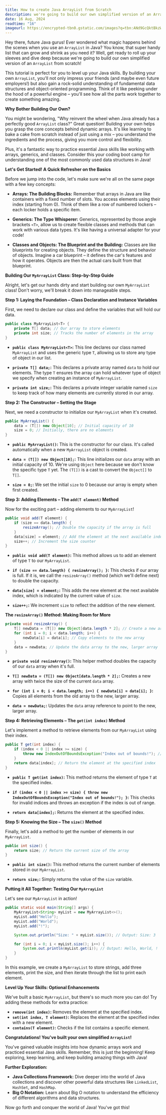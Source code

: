 ```yaml
---
title: How to create Java ArrayList from Scratch
description: we're going to build our own simplified version of an ArrayList from scratch!
date: 16 Aug, 2024
readtime: "16"
imageurl: https://encrypted-tbn0.gstatic.com/images?q=tbn:ANd9GcQktBkzWwd96W3ittXsEFxWkY4M8axtu1rlHA&s
---
```


Hey there, future Java gurus! Ever wondered what magic happens behind the scenes when you use an `ArrayList` in Java?  You know, that super handy list that can grow and shrink as you need it? Well, get ready to roll up your sleeves and dive deep because we're going to build our own simplified version of an `ArrayList` from scratch!

This tutorial is perfect for you to level up your Java skills. By building your own `ArrayList`, you'll not only impress your friends (and maybe even future employers!) but also gain a rock-solid understanding of fundamental data structures and object-oriented programming.  Think of it like peeking under the hood of a powerful engine – you'll see how all the parts work together to create something amazing.

**Why Bother Building Our Own?**

You might be wondering, "Why reinvent the wheel when Java already has a perfectly good `ArrayList` class?"  Great question! Building your own helps you grasp the core concepts behind dynamic arrays. It's like learning to bake a cake from scratch instead of just using a mix – you understand the ingredients and the process, giving you more control and flexibility.

Plus, it's a fantastic way to practice essential Java skills like working with arrays, generics, and classes.  Consider this your coding boot camp for understanding one of the most commonly used data structures in Java!

**Let's Get Started! A Quick Refresher on the Basics**

Before we jump into the code, let's make sure we're all on the same page with a few key concepts:

* **Arrays: The Building Blocks:**  Remember that arrays in Java are like containers with a fixed number of slots.  You access elements using their index (starting from 0). Think of them like a row of numbered lockers – each locker holds a specific item.

* **Generics: The Type Whisperer:**  Generics, represented by those angle brackets `<T>`, allow us to create flexible classes and methods that can work with various data types. It's like having a universal adapter for your code!

* **Classes and Objects: The Blueprint and the Building:**  Classes are like blueprints for creating objects.  They define the structure and behavior of objects. Imagine a car blueprint – it defines the car's features and how it operates. Objects are then the actual cars built from that blueprint.

**Building Our `MyArrayList` Class: Step-by-Step Guide**

Alright, let's get our hands dirty and start building our own `MyArrayList` class!  Don't worry, we'll break it down into manageable steps.

**Step 1: Laying the Foundation – Class Declaration and Instance Variables**

First, we need to declare our class and define the variables that will hold our data.

```java
public class MyArrayList<T> {
    private T[] data; // Our array to store elements
    private int size; // Tracks the number of elements in the array
}
```

* **`public class MyArrayList<T>`:** This line declares our class named `MyArrayList` and uses the generic type `T`, allowing us to store any type of object in our list.

* **`private T[] data;`:** This declares a private array named `data` to hold our elements. The type `T` ensures the array can hold whatever type of object we specify when creating an instance of `MyArrayList`.

* **`private int size;`:** This declares a private integer variable named `size` to keep track of how many elements are currently stored in our array.

**Step 2: The Constructor – Setting the Stage**

Next, we need a constructor to initialize our `MyArrayList` when it's created.

```java
public MyArrayList() {
    data = (T[]) new Object[10]; // Initial capacity of 10
    size = 0; // Initially, there are no elements
}
```

* **`public MyArrayList()`:** This is the constructor for our class. It's called automatically when a new `MyArrayList` object is created.

* **`data = (T[]) new Object[10];`:** This line initializes our `data` array with an initial capacity of 10.  We're using `Object` here because we don't know the specific type `T` yet. The `(T[])` is a cast to convert the `Object[]` to `T[]`.

* **`size = 0;`:**  We set the initial `size` to 0 because our array is empty when first created.

**Step 3:  Adding Elements – The `add(T element)` Method**

Now for the exciting part – adding elements to our `MyArrayList`!

```java
public void add(T element) {
    if (size == data.length) {
        resizeArray(); // Double the capacity if the array is full
    }
    data[size] = element; // Add the element at the next available index
    size++; // Increment the size counter
}
```

* **`public void add(T element)`:** This method allows us to add an element of type `T` to our `MyArrayList`.

* **`if (size == data.length) { resizeArray(); }`:**  This checks if our array is full. If it is, we call the `resizeArray()` method (which we'll define next) to double the capacity.

* **`data[size] = element;`:** This adds the new element at the next available index, which is indicated by the current value of `size`.

* **`size++;`:**  We increment `size` to reflect the addition of the new element.

**The `resizeArray()` Method: Making Room for More**

```java
private void resizeArray() {
    T[] newData = (T[]) new Object[data.length * 2]; // Create a new array with double the capacity
    for (int i = 0; i < data.length; i++) {
        newData[i] = data[i]; // Copy elements to the new array
    }
    data = newData; // Update the data array to the new, larger array
}
```

* **`private void resizeArray()`:** This helper method doubles the capacity of our `data` array when it's full.

* **`T[] newData = (T[]) new Object[data.length * 2];`:**  Creates a new array with twice the size of the current `data` array.

* **`for (int i = 0; i < data.length; i++) { newData[i] = data[i]; }`:** Copies all elements from the old array to the new, larger array.

* **`data = newData;`:** Updates the `data` array reference to point to the new, larger array.

**Step 4: Retrieving Elements – The `get(int index)` Method**

Let's implement a method to retrieve elements from our `MyArrayList` using their index.

```java
public T get(int index) {
    if (index < 0 || index >= size) {
        throw new IndexOutOfBoundsException("Index out of bounds!"); // Handle invalid indices
    }
    return data[index]; // Return the element at the specified index
}
```

* **`public T get(int index)`:** This method returns the element of type `T` at the specified index.

* **`if (index < 0 || index >= size) { throw new IndexOutOfBoundsException("Index out of bounds!"); }`:**  This checks for invalid indices and throws an exception if the index is out of range.

* **`return data[index];`:** Returns the element at the specified index.

**Step 5: Knowing the Size – The `size()` Method**

Finally, let's add a method to get the number of elements in our `MyArrayList`.

```java
public int size() {
    return size; // Return the current size of the array
}
```

* **`public int size()`:** This method returns the current number of elements stored in our `MyArrayList`.

* **`return size;`:** Simply returns the value of the `size` variable.

**Putting it All Together:  Testing Our `MyArrayList`**

Let's see our `MyArrayList` in action!

```java
public static void main(String[] args) {
    MyArrayList<String> myList = new MyArrayList<>();
    myList.add("Hello");
    myList.add("World");
    myList.add("!");

    System.out.println("Size: " + myList.size()); // Output: Size: 3

    for (int i = 0; i < myList.size(); i++) {
        System.out.println(myList.get(i)); // Output: Hello, World, !
    }
}
```

In this example, we create a `MyArrayList` to store strings, add three elements, print the size, and then iterate through the list to print each element.

**Level Up Your Skills: Optional Enhancements**

We've built a basic `MyArrayList`, but there's so much more you can do!  Try adding these methods for extra practice:

* **`remove(int index)`:**  Removes the element at the specified index.
* **`set(int index, T element)`:**  Replaces the element at the specified index with a new element.
* **`contains(T element)`:**  Checks if the list contains a specific element.

**Congratulations! You've built your own simplified `ArrayList`!**

You've gained valuable insights into how dynamic arrays work and practiced essential Java skills.  Remember, this is just the beginning! Keep exploring, keep learning, and keep building amazing things with Java!

**Further Exploration:**

* **Java Collections Framework:** Dive deeper into the world of Java collections and discover other powerful data structures like `LinkedList`, `HashSet`, and `HashMap`.
* **Big O Notation:** Learn about Big O notation to understand the efficiency of different algorithms and data structures.

Now go forth and conquer the world of Java!  You've got this!